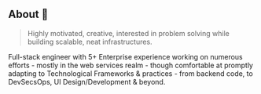 ## About 💫

> Highly motivated, creative, interested in problem solving while building scalable, neat infrastructures.

Full-stack engineer with 5+ Enterprise experience working on numerous efforts - mostly
in the web services realm - though comfortable at promptly adapting to Technological Frameworks & practices -
from backend code, to DevSecsOps, UI Design/Development & beyond.
